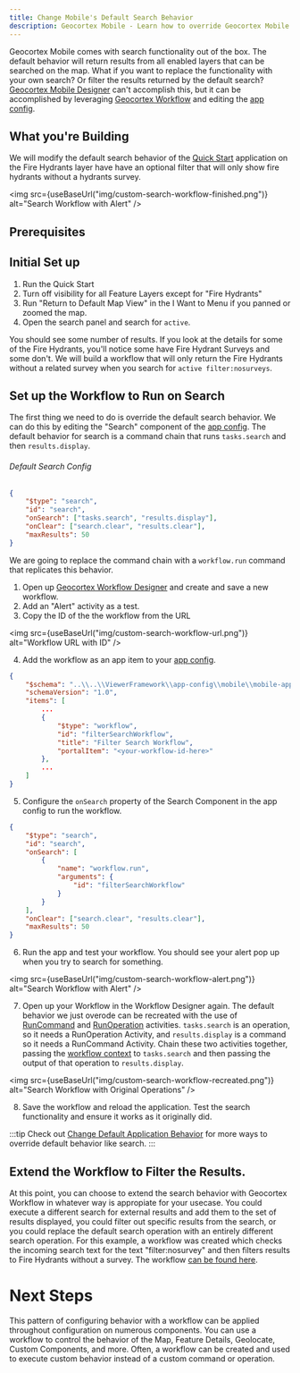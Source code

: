 ```yaml
---
title: Change Mobile's Default Search Behavior
description: Geocortex Mobile - Learn how to override Geocortex Mobile's default search behavior with a workflow
---
```



Geocortex Mobile comes with search functionality out of the box. The default behavior will return results from all enabled layers that can be searched on the map. What if you want to replace the functionality with your own search? Or filter the results returned by the default search? [Geocortex Mobile Designer](https://apps.geocortex.com/mobileviewer/designer/) can't accomplish this, but it can be accomplished by leveraging [Geocortex Workflow](https://apps.geocortex.com/workflow/designer/) and editing the [app config](concepts-app-config.mdx).

## What you're Building

We will modify the default search behavior of the [Quick Start](quick-start.mdx) application on the Fire Hydrants layer have have an optional filter that will only show fire hydrants without a hydrants survey.

<img src={useBaseUrl("img/custom-search-workflow-finished.png")} alt="Search Workflow with Alert" />

## Prerequisites

<PrereqsSnippet />

## Initial Set up

1. Run the Quick Start
2. Turn off visibility for all Feature Layers except for "Fire Hydrants"
3. Run "Return to Default Map View" in the I Want to Menu if you panned or zoomed the map.
4. Open the search panel and search for `active`.

You should see some number of results. If you look at the details for some of the Fire Hydrants, you'll notice some have Fire Hydrant Surveys and some don't. We will build a workflow that will only return the Fire Hydrants without a related survey when you search for `active filter:nosurveys`.

## Set up the Workflow to Run on Search

The first thing we need to do is override the default search behavior. We can do this by editing the "Search" component of the [app config](quick-start.mdx#editing-the-layout-and-app-config). The default behavior for search is a command chain that runs `tasks.search` and then `results.display`.

###### Default Search Config

```json {4}
{
    "$type": "search",
    "id": "search",
    "onSearch": ["tasks.search", "results.display"],
    "onClear": ["search.clear", "results.clear"],
    "maxResults": 50
}
```

We are going to replace the command chain with a `workflow.run` command that replicates this behavior.

1. Open up [Geocortex Workflow Designer](https://apps.geocortex.com/workflow/designer/) and create and save a new workflow.
2. Add an "Alert" activity as a test.
3. Copy the ID of the the workflow from the URL

<img src={useBaseUrl("img/custom-search-workflow-url.png")} alt="Workflow URL with ID" />

4. Add the workflow as an app item to your [app config](quick-start.mdx#editing-the-layout-and-app-config).

```json
{
    "$schema": "..\\..\\ViewerFramework\\app-config\\mobile\\mobile-app-config.schema.json",
    "schemaVersion": "1.0",
    "items": [
        ...
        {
            "$type": "workflow",
            "id": "filterSearchWorkflow",
            "title": "Filter Search Workflow",
            "portalItem": "<your-workflow-id-here>"
        },
        ...
    ]
}
```

5. Configure the `onSearch` property of the Search Component in the app config to run the workflow.

```json {4-11}
{
    "$type": "search",
    "id": "search",
    "onSearch": [
        {
            "name": "workflow.run",
            "arguments": {
                "id": "filterSearchWorkflow"
            }
        }
    ],
    "onClear": ["search.clear", "results.clear"],
    "maxResults": 50
}
```

6. Run the app and test your workflow. You should see your alert pop up when you try to search for something.

<img src={useBaseUrl("img/custom-search-workflow-alert.png")} alt="Search Workflow with Alert" />

7. Open up your Workflow in the Workflow Designer again. The default behavior we just overode can be recreated with the use of [RunCommand](https://docs.geocortex.com/workflow/latest/help/Default.htm#wf5/help/activities/run-command.htm%3FTocPath%3DActivities%7CActivity%2520Reference%7C_____169) and [RunOperation](https://docs.geocortex.com/workflow/latest/help/Default.htm#wf5/help/activities/run-operation.htm%3FTocPath%3DActivities%7CActivity%2520Reference%7C_____173) activities. `tasks.search` is an operation, so it needs a RunOperation Activity, and `results.display` is a command so it needs a RunCommand Activity. Chain these two activities together, passing the [workflow context](https://docs.geocortex.com/webviewer/latest/admin-help/Default.htm#gwv/add-a-workflow-to-an-app.htm#use-the-menu-context-as-a-workflow-input%3FTocPath%3DConfiguration%7CAdd%2520a%2520Workflow%2520to%2520an%2520App%7C_____4) to `tasks.search` and then passing the output of that operation to `results.display`.

<img
    src={useBaseUrl("img/custom-search-workflow-recreated.png")}
    alt="Search Workflow with Original Operations"
/>

8. Save the workflow and reload the application. Test the search functionality and ensure it works as it originally did.

:::tip
Check out [Change Default Application Behavior](change-default-behavior.mdx) for more ways to override default behavior like search.
:::

## Extend the Workflow to Filter the Results.

At this point, you can choose to extend the search behavior with Geocortex Workflow in whatever way is appropiate for your usecase. You could execute a different search for external results and add them to the set of results displayed, you could filter out specific results from the search, or you could replace the default search operation with an entirely different search operation. For this example, a workflow was created which checks the incoming search text for the text "filter:nosurvey" and then filters results to Fire Hydrants without a survey. The workflow [can be found here](https://latitudegeo.maps.arcgis.com/home/item.html?id=bc7647d4485743e98ea42cd69ee4aa66).

# Next Steps

This pattern of configuring behavior with a workflow can be applied throughout configuration on numerous components. You can use a workflow to control the behavior of the Map, Feature Details, Geolocate, Custom Components, and more. Often, a workflow can be created and used to execute custom behavior instead of a custom command or operation.

<UseCaseContainer>
    <UseCaseCard
        title="Geocortex Workflow"
        description="Learn more about Geocortex Workflow"
        link="../workflow/overview"
    />
    <UseCaseCard
        title="Change Default Behavior"
        description="Learn more about overriding default behaviors"
        link="./change-default-behavior"
    />
    <UseCaseCard
        title="SDK Sample for Overriding Default Behaviors"
        description="Check out the SDK Sample for overriding default behaviors"
        // TODO: Validate link when available
        link="https://github.com/geocortex/mobile-sdk-samples/MapAndFeatureCommands"
    />    
    <UseCaseCard
        title="Implement Custom Command or Operation"
        description="Implement a custom command or operation with the Mobile SDK"
        link="./implement-command-operation"
    />
    <UseCaseCard
        title="Custom Search Workflow with Filter"
        description="The custom search workflow with a filter used in this example"
        // TODO: We may want to think about this pattern. This could easily become a dead link.
        link="https://latitudegeo.maps.arcgis.com/home/item.html?id=bc7647d4485743e98ea42cd69ee4aa66#"
    />

</UseCaseContainer>
